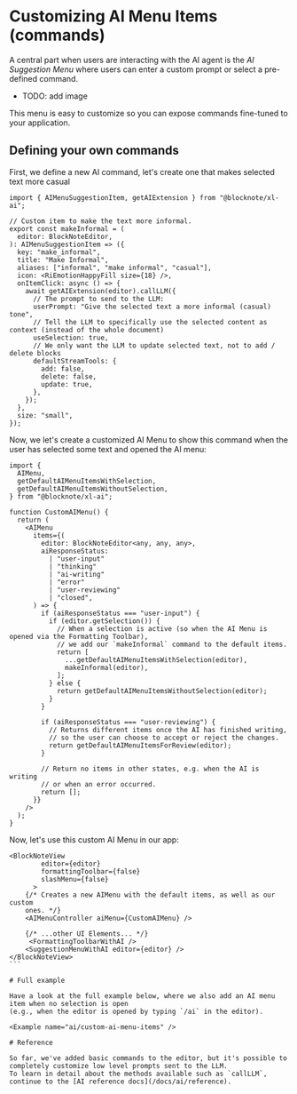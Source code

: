 # Customizing AI Menu Items (commands)

A central part when users are interacting with the AI agent is the _AI Suggestion Menu_ where users can enter a custom prompt or select a pre-defined command.

- TODO: add image

This menu is easy to customize so you can expose commands fine-tuned to your application.

## Defining your own commands

First, we define a new AI command, let's create one that makes selected text more casual

```tsx
import { AIMenuSuggestionItem, getAIExtension } from "@blocknote/xl-ai";

// Custom item to make the text more informal.
export const makeInformal = (
  editor: BlockNoteEditor,
): AIMenuSuggestionItem => ({
  key: "make_informal",
  title: "Make Informal",
  aliases: ["informal", "make informal", "casual"],
  icon: <RiEmotionHappyFill size={18} />,
  onItemClick: async () => {
    await getAIExtension(editor).callLLM({
      // The prompt to send to the LLM:
      userPrompt: "Give the selected text a more informal (casual) tone",
      // Tell the LLM to specifically use the selected content as context (instead of the whole document)
      useSelection: true,
      // We only want the LLM to update selected text, not to add / delete blocks
      defaultStreamTools: {
        add: false,
        delete: false,
        update: true,
      },
    });
  },
  size: "small",
});
```

Now, we let's create a customized AI Menu to show this command when the user has selected some text and opened the AI menu:

```tsx
import {
  AIMenu,
  getDefaultAIMenuItemsWithSelection,
  getDefaultAIMenuItemsWithoutSelection,
} from "@blocknote/xl-ai";

function CustomAIMenu() {
  return (
    <AIMenu
      items={(
        editor: BlockNoteEditor<any, any, any>,
        aiResponseStatus:
          | "user-input"
          | "thinking"
          | "ai-writing"
          | "error"
          | "user-reviewing"
          | "closed",
      ) => {
        if (aiResponseStatus === "user-input") {
          if (editor.getSelection()) {
            // When a selection is active (so when the AI Menu is opened via the Formatting Toolbar),
            // we add our `makeInformal` command to the default items.
            return [
              ...getDefaultAIMenuItemsWithSelection(editor),
              makeInformal(editor),
            ];
          } else {
            return getDefaultAIMenuItemsWithoutSelection(editor);
          }
        }

        if (aiResponseStatus === "user-reviewing") {
          // Returns different items once the AI has finished writing,
          // so the user can choose to accept or reject the changes.
          return getDefaultAIMenuItemsForReview(editor);
        }

        // Return no items in other states, e.g. when the AI is writing
        // or when an error occurred.
        return [];
      }}
    />
  );
}
```

Now, let's use this custom AI Menu in our app:

````tsx
<BlockNoteView
        editor={editor}
        formattingToolbar={false}
        slashMenu={false}
      >
    {/* Creates a new AIMenu with the default items, as well as our custom
    ones. */}
    <AIMenuController aiMenu={CustomAIMenu} />

    {/* ...other UI Elements... */}
     <FormattingToolbarWithAI />
    <SuggestionMenuWithAI editor={editor} />
</BlockNoteView>
```

# Full example

Have a look at the full example below, where we also add an AI menu item when no selection is open
(e.g., when the editor is opened by typing `/ai` in the editor).

<Example name="ai/custom-ai-menu-items" />

# Reference

So far, we've added basic commands to the editor, but it's possible to completely customize low level prompts sent to the LLM.
To learn in detail about the methods available such as `callLLM`, continue to the [AI reference docs](/docs/ai/reference).

````
